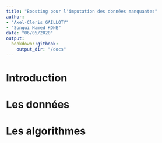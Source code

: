 ---
title: "Boosting pour l'imputation des données manquantes"
author: 
- "Axel-Cleris GAILLOTY"
- "Songui Hamed KONE"
date: "06/05/2020"
output: 
  bookdown::gitbook:
    output_dir: "/docs"
---

# Introduction 

# Les données 

# Les algorithmes
